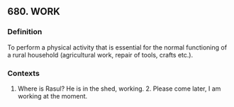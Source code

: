 ## 680. WORK
### Definition
To perform a physical activity that is essential for the normal functioning of a rural household (agricultural work, repair of tools, crafts etc.). 

### Contexts
1. Where is Rasul? He is in the shed, working. 2. Please come later, I am working at the moment.

